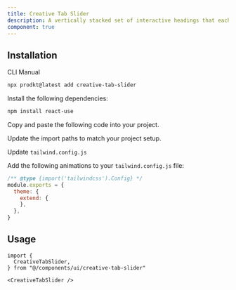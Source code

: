 ```yaml
---
title: Creative Tab Slider
description: A vertically stacked set of interactive headings that each reveal a section of content.
component: true
---
```


<ComponentPreview
  name="creative-tab-slider-demo"
  description="A vertically stacked set of interactive headings that each reveal a section of content."
/>

## Installation

<Tabs defaultValue="cli">

<TabsList>
  <TabsTrigger value="cli">CLI</TabsTrigger>
  <TabsTrigger value="manual">Manual</TabsTrigger>
</TabsList>

<TabsContent value="cli">

```bash
npx prodkt@latest add creative-tab-slider
```

</TabsContent>

<TabsContent value="manual">

<Steps>

<Step>Install the following dependencies:</Step>

```bash
npm install react-use
```

<Step>Copy and paste the following code into your project.</Step>

<ComponentSource name="creative-tab-slider" />

<Step>Update the import paths to match your project setup.</Step>

<Step>Update `tailwind.config.js`</Step>

Add the following animations to your `tailwind.config.js` file:

```js title="tailwind.config.js" {1-2}
/** @type {import('tailwindcss').Config} */
module.exports = {
  theme: {
    extend: {
    },
  },
}
```

</Steps>

</TabsContent>

</Tabs>

## Usage

```tsx
import {
  CreativeTabSlider,
} from "@/components/ui/creative-tab-slider"
```

```tsx
<CreativeTabSlider />
```
